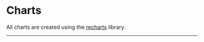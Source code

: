 
<Meta title="Core/Charts" />

# Charts

All charts are created using the [recharts](http://recharts.org/en-US/guide/getting-started) library.

---

<Preview>
  <Story name="Line Chart">
    <LineChart
      width={600}
      height={300}
      margin={{top: 5, right: 20, bottom: 5, left: 0}}
      data={[
        {name: 'Page A', uv: 4000, pv: 2400, amt: 2400},
        {name: 'Page B', uv: 3000, pv: 1398, amt: 2210},
        {name: 'Page C', uv: 2000, pv: 9800, amt: 2290},
        {name: 'Page D', uv: 2780, pv: 3908, amt: 2000},
        {name: 'Page E', uv: 1890, pv: 4800, amt: 2181},
        {name: 'Page F', uv: 2390, pv: 3800, amt: 2500},
        {name: 'Page G', uv: 3490, pv: 4300, amt: 2100},
      ]}
    >
      <Line type="monotone" dataKey="uv" stroke="#8884d8" />
      <CartesianGrid stroke="#ccc" strokeDasharray="5 5" />
      <XAxis dataKey="name" />
      <YAxis />
      <Tooltip />
    </LineChart>
  </Story>
</Preview>


